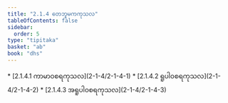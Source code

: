 ```yaml
---
title: "2.1.4 တေဘူမကကုသလ"
tableOfContents: false
sidebar:
  order: 5
type: "tipitaka"
basket: "ab"
book: "dhs"
---
```



<DynamicBreadcrumb />



<TableOfContents book="dhs" section="2.1.4">
* [2.1.4.1 ကာမာဝစရကုသလ](2-1-4/2-1-4-1)
* [2.1.4.2 ရူပါဝစရကုသလ](2-1-4/2-1-4-2)
* [2.1.4.3 အရူပါဝစရကုသလ](2-1-4/2-1-4-3)
</TableOfContents>
